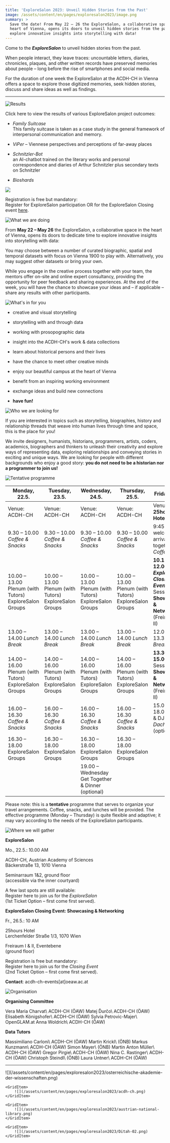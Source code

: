 ```yaml
---
title: 'ExploreSalon 2023: Unveil Hidden Stories from the Past'
image: /assets/content/en/pages/exploresalon2023/image.png
summary: >
  Save the date! From May 22 – 26 the ExploreSalon, a collaborative space in the
  heart of Vienna, opens its doors to unveil hidden stories from the past:
  explore innovative insights into storytelling with data!
---
```

Come to the ***ExploreSalon*** to unveil hidden stories from the past.

When people interact, they leave traces: uncountable letters, diaries, chronicles, plaques, and other written records have preserved memories about people – long before the rise of smartphones and social media.

For the duration of one week the ExploreSalon at the ACDH-CH in Vienna offers a space to explore those digitized memories, seek hidden stories, discuss and share ideas as well as findings.

---

![Results](/assets/content/en/pages/exploresalon2023/bildschirmfoto-2023-06-07-um-10.04.05-1024x146.png)

Click <DownloadLink href="/assets/content/en/pages/exploresalon2023/OutcomesExploreSalon2023.pdf">here</DownloadLink> to view the results of various ExploreSalon project outcomes:

* *Family Suitcase*\
  This family suitcase is taken as a case study in the general framework of interpersonal communication and memory.

* *ViPer* – Viennese perspectives and perceptions of far-away places

* *Schnitzler-Bot*\
  an AI-chatbot trained on the literary works and personal correspondence and diaries of Arthur Schnitzler plus secondary texts on Schnitzler

* *Bioshards*

![](/assets/content/en/pages/exploresalon2023/final-overview.png)

Registration is free but mandatory:\
Register for ExploreSalon participation OR for the ExploreSalon Closing event [here](https://pretix.eu/ExploreSalon2023/Anmeldung/).

![What we are doing](/assets/content/en/pages/exploresalon2023/what-we-are-doing-2.png)

From **May 22 – May 26** the ExploreSalon, a collaborative space in the heart of Vienna, opens its doors to dedicate time to explore innovative insights into storytelling with data:

You may choose between a number of curated biographic, spatial and temporal datasets with focus on Vienna 1900 to play with. Alternatively, you may suggest other datasets or bring your own.

While you engage in the creative process together with your team, the mentors offer on-site and online expert consultancy, providing the opportunity for peer feedback and sharing experiences. At the end of the week, you will have the chance to showcase your ideas and – if applicable – share any results with other participants.

![What's in for you](/assets/content/en/pages/exploresalon2023/whats-in-for-you-3.png)

* creative and visual storytelling

* storytelling with and through data

* working with prosopographic data

* insight into the ACDH-CH's work & data collections

* learn about historical persons and their lives

* have the chance to meet other creative minds

* enjoy our beautiful campus at the heart of Vienna

* benefit from an inspiring working environment

* exchange ideas and build new connections

* **have fun!**

![Who we are looking for](/assets/content/en/pages/exploresalon2023/who-we-are-looking-for-1-1024x82.png)

If you are interested in topics such as storytelling, biographies, history and relationship threads that weave into human lives through time and space, this is the place for you!

We invite designers, humanists, historians, programmers, artists, coders, academics, biographers and thinkers to unleash their creativity and explore ways of representing data, exploring relationships and conveying stories in exciting and unique ways. We are looking for people with different backgrounds who enjoy a good story: **you do not need to be a historian nor a programmer to join us!**

![Tentative programme](/assets/content/en/pages/exploresalon2023/tentative-programme-exploresalon.png)

| Monday, 22.5.                                          | Tuesday, 23.5.                                         | Wednesday, 24.5.                                       | Thursday, 25.5.                                        | Friday, 26.5.                                                                                               |
| ------------------------------------------------------ | ------------------------------------------------------ | ------------------------------------------------------ | ------------------------------------------------------ | ----------------------------------------------------------------------------------------------------------- |
| Venue: ACDH-CH                                         | Venue: ACDH-CH                                         | Venue: ACDH-CH                                         | Venue: ACDH-CH                                         | Venue: **25hours Hotel**                                                                                    |
| 9.30 – 10.00 *Coffee & Snacks*                         | 9.30 – 10.00 *Coffee & Snacks*                         | 9.30 – 10.00 *Coffee & Snacks*                         | 9.30 – 10.00 *Coffee & Snacks*                         | 9:45 – 10.15 welcome & arrival, get together: *Coffee*                                                      |
| 10.00 – 13.00 Plenum (with Tutors) ExploreSalon Groups | 10.00 – 13.00 Plenum (with Tutors) ExploreSalon Groups | 10.00 – 13.00 Plenum (with Tutors) ExploreSalon Groups | 10.00 – 13.00 Plenum (with Tutors) ExploreSalon Groups | **10.15 – 12.00** ***ExploreSalon Closing Event*** Session 1: **Showcasing & Networking** (Freiraum I & II) |
| 13.00 – 14.00 *Lunch Break*                            | 13.00 – 14.00 *Lunch Break*                            | 13.00 – 14.00 *Lunch Break*                            | 13.00 – 14.00 *Lunch Break*                            | 12.00 – 13.30 *Lunch Break*                                                                                 |
| 14.00 – 16.00 Plenum (with Tutors) ExploreSalon Groups | 14.00 – 16.00 Plenum (with Tutors) ExploreSalon Groups | 14.00 – 16.00 Plenum (with Tutors) ExploreSalon Groups | 14.00 – 16.00 Plenum (with Tutors) ExploreSalon Groups | **13.30 – 15.00** Session 2: **Showcasing & Networking** (Freiraum I & II)                                  |
| 16.00 – 16.30 *Coffee & Snacks*                        | 16.00 – 16.30 *Coffee & Snacks*                        | 16.00 – 16.30 *Coffee & Snacks*                        | 16.00 – 16.30 *Coffee & Snacks*                        | 15.00 – 18.00 Drinks & DJ *Dachboden* (optional)                                                            |
| 16.30 – 18.00 ExploreSalon Groups                      | 16.30 – 18.00 ExploreSalon Groups                      | 16.30 – 18.00 ExploreSalon Groups                      | 16.30 – 18.00 ExploreSalon Groups                      |                                                                                                             |
|                                                        |                                                        | 19.00 – Wednesday Get Together & Dinner (optional)     |                                                        |                                                                                                             |

Please note: this is a **tentative** programme that serves to organize your travel arrangements. Coffee, snacks, and lunches will be provided. The effective programme (Monday – Thursday) is quite flexible and adaptive; it may vary according to the needs of the ExploreSalon participants.

![Where we will gather](/assets/content/en/pages/exploresalon2023/where-we-will-gather-1-1024x93.png)

**ExploreSalon**

Mo., 22.5.: 10.00 AM

ACDH-CH, Austrian Academy of Sciences\
Bäckerstraße 13, 1010 Vienna

Seminarraum 1&2, ground floor\
(accessible via the inner courtyard)

A few last spots are still available:\
Register here to join us for the *ExploreSalon*\
(1st Ticket Option – first come first served).

**ExploreSalon Closing Event: Showcasing & Networking**

Fr., 26.5.: 10 AM

25hours Hotel\
Lerchenfelder Straße 1/3, 1070 Wien

Freiraum I & II, Eventebene\
(ground floor)

Registration is free but mandatory:\
Register here to join us for the *Closing Event*\
(2nd Ticket Option – first come first served).

**Contact**: acdh-ch-events\[at]oeaw\.ac.at

![Organisation](/assets/content/en/pages/exploresalon2023/organisation.png)

**Organising Committee**

<Grid variant="three-columns">
  <GridItem>
		<Avatar href="/assets/content/en/pages/exploresalon2023/csm_team_charvat_d184b341fc-150x150.png" maxSize={180} variant="rounded">
    	Vera Maria Charvat\
    	ACDH-CH (ÖAW)
		</Avatar>
  </GridItem>

  <GridItem>
		<Avatar href="/assets/content/en/pages/exploresalon2023/csm_team_durco_4f69196218-150x150.png" maxSize={180} variant="rounded">
	    Matej Ďurčo\
  	  ACDH-CH (ÖAW)
		</Avatar>
  </GridItem>

  <GridItem>
		<Avatar href="/assets/content/en/pages/exploresalon2023/elkoen-1-150x150.png" maxSize={180} variant="rounded">
	    Elisabeth Königshofer\
  	  ACDH-CH (ÖAW)
		</Avatar>
  </GridItem>

  <GridItem>
		<Avatar href="/assets/content/en/pages/exploresalon2023/sylvia-petrovic-majer-150x150.png" maxSize={180} variant="rounded">
	    Sylvia Petrovic-Majer\
  	  OpenGLAM.at
		</Avatar>
  </GridItem>

  <GridItem>
		<Avatar href="/assets/content/en/pages/exploresalon2023/csm_team_woldrich2_4c2c576992-1-150x150.png" maxSize={180} variant="rounded">
	    Anna Woldrich\
  	  ACDH-CH (ÖAW)
		</Avatar>
  </GridItem>
</Grid>

**Data Tutors**

<Grid variant="three-columns">
  <GridItem>
		<Avatar href="/assets/content/en/pages/exploresalon2023/csm_team_carloni.png" maxSize={180} variant="rounded">
	    Massimiliano Carloni\
  	  ACDH-CH (ÖAW)
		</Avatar>
  </GridItem>

  <GridItem>
		<Avatar href="/assets/content/en/pages/exploresalon2023/martin-krickl-onb.png" maxSize={180} variant="rounded">
	    Martin Krickl\
  	  (ÖNB)
		</Avatar>
  </GridItem>

  <GridItem>
		<Avatar href="/assets/content/en/pages/exploresalon2023/csm_team_kunzmann.png" maxSize={180} variant="rounded">
	    Markus Kunzmann\
  	  ACDH-CH (ÖAW)
		</Avatar>
  </GridItem>

  <GridItem>
		<Avatar href="/assets/content/en/pages/exploresalon2023/simon-mayer-onb.png" maxSize={180} variant="rounded">
	    Simon Mayer\
  	  (ÖNB)
		</Avatar>
  </GridItem>

  <GridItem>
		<Avatar href="/assets/content/en/pages/exploresalon2023/csm_team_mueller.png" maxSize={180} variant="rounded">
	    Martin Anton Müller\
  	  ACDH-CH (ÖAW)
		</Avatar>
  </GridItem>

  <GridItem>
		<Avatar href="/assets/content/en/pages/exploresalon2023/csm_team_pirgie.png" maxSize={180} variant="rounded">
	    Gregor Pirgie\
  	  ACDH-CH (ÖAW)
		</Avatar>
  </GridItem>

  <GridItem>
		<Avatar href="/assets/content/en/pages/exploresalon2023/csm_team_rastinger.png" maxSize={180} variant="rounded">
	    Nina C. Rastinger\
  	  ACDH-CH (ÖAW)
		</Avatar>
  </GridItem>

  <GridItem>
		<Avatar href="/assets/content/en/pages/exploresalon2023/christoph-steindl-onb.png" maxSize={180} variant="rounded">
	    Christoph Steindl\
  	  (ÖNB)
		</Avatar>
  </GridItem>

  <GridItem>
		<Avatar href="/assets/content/en/pages/exploresalon2023/csm_team_untner.png" maxSize={180} variant="rounded">
	    Laura Untner\
  	  ACDH-CH (ÖAW)
		</Avatar>
  </GridItem>
</Grid>

---

<Grid variant="four-columns">
	<GridItem>
		![](/assets/content/en/pages/exploresalon2023/osterreichische-akademie-der-wissenschaften.png)
	</GridItem>

	<GridItem>
		![](/assets/content/en/pages/exploresalon2023/acdh-ch.png)
	</GridItem>

	<GridItem>
		![](/assets/content/en/pages/exploresalon2023/austrian-national-library.png)
	</GridItem>

	<GridItem>
		![](/assets/content/en/pages/exploresalon2023/Ditah-02.png)
	</GridItem>
</Grid>
